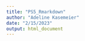 ---
title: "PS5_Rmarkdown"
author: "Adeline Kasemeier"
date: "2/15/2023"
output: html_document
---

